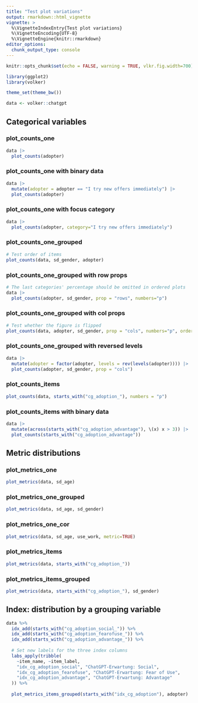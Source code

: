 ---
title: "Test plot variations"
output: rmarkdown::html_vignette
vignette: >
  %\VignetteIndexEntry{Test plot variations}
  %\VignetteEncoding{UTF-8}
  %\VignetteEngine{knitr::rmarkdown}
editor_options: 
  chunk_output_type: console
---

```{r include=FALSE}
knitr::opts_chunk$set(echo = FALSE, warning = TRUE, vlkr.fig.width=700)

library(ggplot2)
library(volker)

theme_set(theme_bw())

data <- volker::chatgpt

```

## Categorical variables

### plot_counts_one
```{r}
data |> 
  plot_counts(adopter)
```

### plot_counts_one with binary data
```{r}
data |> 
  mutate(adopter = adopter == "I try new offers immediately") |> 
  plot_counts(adopter)
```

### plot_counts_one with focus category
```{r}
data |> 
  plot_counts(adopter, category="I try new offers immediately")
```

### plot_counts_one_grouped
```{r}
# Test order of items
plot_counts(data, sd_gender, adopter)
```

### plot_counts_one_grouped with row props
```{r}
# The last categories' percentage should be omitted in ordered plots
data |> 
  plot_counts(adopter, sd_gender, prop = "rows", numbers="p")
```

### plot_counts_one_grouped with col props
```{r}
# Test whether the figure is flipped
plot_counts(data, adopter, sd_gender, prop = "cols", numbers="p", ordered = -1)
```

### plot_counts_one_grouped with reversed levels
```{r}
data |> 
  mutate(adopter = factor(adopter, levels = rev(levels(adopter)))) |> 
  plot_counts(adopter, sd_gender, prop = "cols")

```

### plot_counts_items
```{r}
plot_counts(data, starts_with("cg_adoption_"), numbers = "p")
```

### plot_counts_items with binary data
```{r}
data |> 
  mutate(across(starts_with("cg_adoption_advantage"), \(x) x > 3)) |> 
  plot_counts(starts_with("cg_adoption_advantage"))
```


## Metric distributions

### plot_metrics_one
```{r}
plot_metrics(data, sd_age)
```

### plot_metrics_one_grouped
```{r}
plot_metrics(data, sd_age, sd_gender)
```

### plot_metrics_one_cor
```{r}
plot_metrics(data, sd_age, use_work, metric=TRUE)
```


### plot_metrics_items
```{r}
plot_metrics(data, starts_with("cg_adoption_"))
```

### plot_metrics_items_grouped
```{r}
plot_metrics(data, starts_with("cg_adoption_"), sd_gender)
```

## Index:  distribution by a grouping variable
```{r}

data %>%
  idx_add(starts_with("cg_adoption_social_")) %>%
  idx_add(starts_with("cg_adoption_fearofuse_")) %>%
  idx_add(starts_with("cg_adoption_advantage_")) %>%
  
  # Set new labels for the three index columns
  labs_apply(tribble(
    ~item_name, ~item_label,
    "idx_cg_adoption_social", "ChatGPT-Erwartung: Social",
    "idx_cg_adoption_fearofuse", "ChatGPT-Erwartung: Fear of Use",
    "idx_cg_adoption_advantage", "ChatGPT-Erwartung: Advantage"
  )) %>%
  
  plot_metrics_items_grouped(starts_with("idx_cg_adoption"), adopter)
  
```

